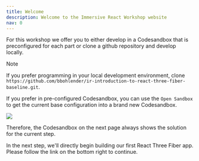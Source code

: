 ```yaml
---
title: Welcome
description: Welcome to the Immersive React Workshop website
nav: 0
---
```


For this workshop we offer you to either develop in a Codesandbox that is preconfigured for each part or clone a github repository and develop locally.

> [!NOTE]
> If you prefer programming in your local development environment, clone `https://github.com/bbohlender/ir-introduction-to-react-three-fiber-baseline.git`.

If you prefer in pre-configured Codesandbox, you can use the `Open Sandbox` to get the current base configuration into a brand new Codesandbox.

![](./open-sandbox.jpg)

Therefore, the Codesandbox on the next page always shows the solution for the current step.

In the next step, we'll directly begin building our first React Three Fiber app. Please follow the link on the bottom right to continue.